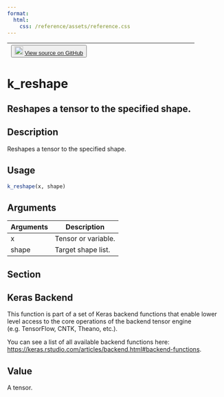 ```yaml
---
format:
  html:
    css: /reference/assets/reference.css
---
```


| <button class="button"> ![](/reference/assets/GitHub-Mark-32px.png){width="20"} [View source on GitHub](https://github.com/rstudio/keras//blob/main/R/backend.R#L2326) </button> |
|:------------------------------:|:--------------------------------------:|

# k_reshape

## Reshapes a tensor to the specified shape.

## Description
Reshapes a tensor to the specified shape. 


## Usage
```r
k_reshape(x, shape) 
```

## Arguments
|Arguments|Description|
|---|---|
| x | Tensor or variable. |
| shape | Target shape list. |


## Section

## Keras Backend

This function is part of a set of Keras backend functions that enable lower level access to the core operations of the backend tensor engine (e.g. TensorFlow, CNTK, Theano, etc.). 

You can see a list of all available backend functions here: [https://keras.rstudio.com/articles/backend.html#backend-functions](https://keras.rstudio.com/articles/backend.html#backend-functions). 

## Value
A tensor. 




